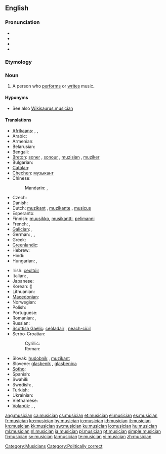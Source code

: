 {{wikipedia|dab=musician}}
==English==

===Pronunciation===
* {{hyphenation|mu|si|cian}}
* {{IPA|/mjuˈzɪʃən/}}
* {{audio|en-us-musician.ogg|Audio (US)}}
* {{rhymes|ɪʃən}}

===Etymology===
{{suffix|music|ian}}

===Noun===
{{en-noun}}

# A person who [[perform]]s or [[write]]s music.

====Hyponyms====
* See also [[Wikisaurus:musician]]

====Translations====
{{trans-top|person who performs or writes music}}
* [[Afrikaans]]: {{t|af|musikant|xs=Afrikaans}}, {{t|af|musikus}}, {{t|af|musici|p}}
* Arabic: {{t|ar|موسيقي|m|tr=musiiqiy}}
* Armenian: {{t-|hy|երաժիշտ|tr=eražišt}}
* Belarusian: {{t-|be|музыкант|m|tr=muzykánt|xs=Belarusian}}
* Bengali: {{t-|bn|বাদক|tr=bādak|sc=Beng|xs=Bengali}}
* [[Breton]]: [[soner]] {{m}}, [[sonour]] {{m}}, [[muzisian]] {{m}}, [[muziker]] {{m}}
* Bulgarian: {{t|bg|музикант|m|tr=muzikánt}}
* [[Catalan]]: {{t|ca|músic|m}}
* [[Chechen]]: [[музыкант]]
* Chinese:
*: Mandarin: {{t-|cmn|音樂家|sc=Hani}}, {{t-|cmn|音乐家|tr=yīnyuèjiā|sc=Hani}}
* Czech: {{t-|cs|hudebník|m}}
* Danish: {{t-|da|musiker}}
* Dutch: [[muzikant]] {{m}}, [[muzikante]] {{f}}, [[musicus]] {{m|f}}
* Esperanto: {{t-|eo|muzikisto|xs=Esperanto}}
* Finnish: [[muusikko]], [[musikantti]], [[pelimanni]]
* French: {{t+|fr|musicien|m}}, {{t+|fr|musicienne|f}}
* [[Galician]]: {{t+|gl|músico|m|xs=Galician}}, {{t+|gl|música|f|xs=Galician}}
* German: {{t+|de|Musikant|m}}, {{t+|de|Musiker|m}}, {{t+|de|Musikerin|f}}
* Greek: {{t+|el|μουσικός|m|f|tr=mousikós}}
* [[Greenlandic]]: {{t-|kl|nipilersortartoq|xs=Greenlandic}}
* Hebrew: {{t|he|מוזיקאי}}
* Hindi: {{t|hi|संगीतकार|tr=sãṅgītakār|xs=Hindi}}
* Hungarian: {{t+|hu|zenész}}, {{t-|hu|muzsikus}}
{{trans-mid}}
* Irish: [[ceoltóir]]
* Italian: {{t+|it|musicista|m|f}}, {{t+|it|musico|m}}
* Japanese: {{t-|ja|音楽家|tr=おんがくか, ongakuka}}
* Korean: {{t+|ko|음악가|tr=eumakga|sc=Hang}} ({{t+|ko|音樂家|sc=Hani}})
* Lithuanian: {{t-|lt|muzikantas|xs=Lithuanian}}
* [[Macedonian]]: {{t|mk|музичар|m|tr=muzičar}}
* Norwegian: {{t-|no|musiker|m}}
* Polish: {{t+|pl|muzyk|m}}
* Portuguese: {{t+|pt|músico|m}}
* Romanian: {{t|ro|muzician|m}}, {{t|ro|muziciană|f}}
* Russian: {{t+|ru|музыкант|m|tr=muzykánt}}
* [[Scottish Gaelic]]: [[ceòladair]] {{m}}, [[neach-ciùil]] {{m}}
* Serbo-Croatian:
*: Cyrillic: {{t|sh|музичар|m|sc=Cyrl|xs=Serbo-Croatian}}
*: Roman: {{t|sh|muzičar|m|xs=Serbo-Croatian}}
* Slovak: [[hudobník]] {{m}}, [[muzikant]] {{m}}
* Slovene: [[glasbenik]] {{m}}, [[glasbenica]] {{f}}
* [[Sotho]]: {{t|st|sebini|xs=Sotho}}
* Spanish: {{t+|es|músico|es}}
* Swahili: {{t+|sw|mwimbaji|xs=Swahili}}
* Swedish: {{t|sv|musikant}}, {{t|sv|musiker}}
* Turkish: {{t+|tr|müzisyen}}
* Ukrainian: {{t|uk|музикант|m|tr=muzykánt|xs=Ukrainian}}
* Vietnamese: {{t|vi|nhạc sĩ|xs=Vietnamese}}
* [[Volapük]]: {{qualifier|male or female}} {{t|vo|musigan}}, {{qualifier|make}} {{t|vo|himusigan}}, {{qualifier|female}} {{t|vo|jimusigan}}
{{trans-bottom}}

[[Category:Musicians]]
[[Category:Politically correct]]

[[ang:musician]]
[[ca:musician]]
[[cs:musician]]
[[et:musician]]
[[el:musician]]
[[es:musician]]
[[fr:musician]]
[[ko:musician]]
[[hy:musician]]
[[io:musician]]
[[id:musician]]
[[it:musician]]
[[kn:musician]]
[[kk:musician]]
[[sw:musician]]
[[ku:musician]]
[[lo:musician]]
[[hu:musician]]
[[ml:musician]]
[[nl:musician]]
[[ja:musician]]
[[pl:musician]]
[[pt:musician]]
[[simple:musician]]
[[fi:musician]]
[[sv:musician]]
[[ta:musician]]
[[te:musician]]
[[vi:musician]]
[[zh:musician]]